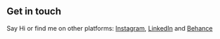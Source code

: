 ## Get in touch

Say Hi or find me on other platforms: [Instagram](https://www.instagram.com/ash.salian/), [LinkedIn](https://www.linkedin.com/in/suhas-salian-82a818169/) and [Behance](https://www.behance.net/suhasmessi30b4)